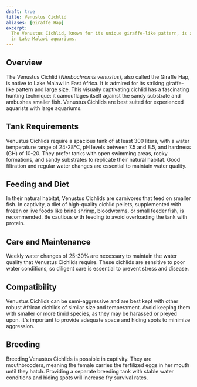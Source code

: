 ```yaml
---
draft: true
title: Venustus Cichlid
aliases: [Giraffe Hap]
excerpt:
  The Venustus Cichlid, known for its unique giraffe-like pattern, is a large, semi-aggressive African cichlid popular
  in Lake Malawi aquariums.
---
```


## Overview

The Venustus Cichlid (_Nimbochromis venustus_), also called the Giraffe Hap, is native to Lake Malawi in East Africa. It
is admired for its striking giraffe-like pattern and large size. This visually captivating cichlid has a fascinating
hunting technique: it camouflages itself against the sandy substrate and ambushes smaller fish. Venustus Cichlids are
best suited for experienced aquarists with large aquariums.

## Tank Requirements

Venustus Cichlids require a spacious tank of at least 300 liters, with a water temperature range of 24-28°C, pH levels
between 7.5 and 8.5, and hardness (GH) of 10-20. They prefer tanks with open swimming areas, rocky formations, and sandy
substrates to replicate their natural habitat. Good filtration and regular water changes are essential to maintain water
quality.

## Feeding and Diet

In their natural habitat, Venustus Cichlids are carnivores that feed on smaller fish. In captivity, a diet of
high-quality cichlid pellets, supplemented with frozen or live foods like brine shrimp, bloodworms, or small feeder
fish, is recommended. Be cautious with feeding to avoid overloading the tank with protein.

## Care and Maintenance

Weekly water changes of 25-30% are necessary to maintain the water quality that Venustus Cichlids require. These
cichlids are sensitive to poor water conditions, so diligent care is essential to prevent stress and disease.

## Compatibility

Venustus Cichlids can be semi-aggressive and are best kept with other robust African cichlids of similar size and
temperament. Avoid keeping them with smaller or more timid species, as they may be harassed or preyed upon. It's
important to provide adequate space and hiding spots to minimize aggression.

## Breeding

Breeding Venustus Cichlids is possible in captivity. They are mouthbrooders, meaning the female carries the fertilized
eggs in her mouth until they hatch. Providing a separate breeding tank with stable water conditions and hiding spots
will increase fry survival rates.
